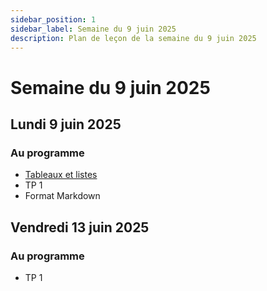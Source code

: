 ```yaml
---
sidebar_position: 1
sidebar_label: Semaine du 9 juin 2025
description: Plan de leçon de la semaine du 9 juin 2025
---
```


# Semaine du 9 juin 2025

## Lundi 9 juin 2025

### Au programme

- [Tableaux et listes](./tableaux_listes.mdx)
- TP 1
- Format Markdown

## Vendredi 13 juin 2025

### Au programme

- TP 1
